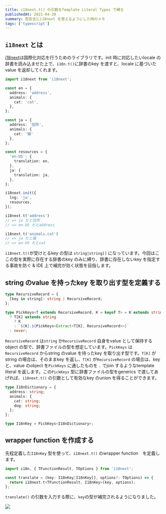 ```yaml
---
title: i18next.t() の引数をTemplate Literal Types で縛る
publishedAt: 2021-04-30
summary: 型安全にi18next を使えるようにした時のメモ
tags: ['typescript']
---
```



## `i18next` とは
[i18next](https://github.com/i18next/i18next)は国際化対応を行うためのライブラリです。init 時に対応したいlocale の辞書を読み込ませた上で、`i18n.t()`に辞書のkey を渡すと、locale に基づいたvalue を返却してくれます。

```typescript
import i18next from 'i18next';

const en = {
  address: 'address',
  animals: {
    cat: 'cat',
  },
};

const ja = {
  address: '住所',
  animals: {
    cat: '猫'
  },
};

const resources = {
  'en-US': {
    translation: en,
  },
  ja: {
    translation: ja,
  },
};

i18next.init({
  lng: 'ja',
  resources,
});

i18next.t('address')
// => ja だと住所
// => en-US だとaddress

i18next.t('animals.cat')
// => ja だと猫 
// => en-US だとcat
```
`i18next.t()`が受けとるkey の型は `string|string[]` になっています。今回はここの型を実際に存在する辞書のkey のみに縛り、辞書に存在しないkey を指定する事故を防ぐ & IDE 上で補完が効く状態を目指します。

## string のvalue を持ったkey を取り出す型を定義する

```typescript
type RecursiveRecord = {
  [key in string]: string | RecursiveRecord;
};

type PickKeys<T extends RecursiveRecord, K = keyof T> = K extends string
  ? T[K] extends string
    ? K
    : `${K}.${PickKeys<Extract<T[K], RecursiveRecord>>}`
  : never;
```

`RecursiveRecord` は`string` か`RecursiveRecord` 自身をvalue として保持するobject の型で、辞書ファイルの型を想定しています。`PickKeys` は`RecursiveRecord` からstring のvalue を持ったkey を取り出す型です。`T[K]` がstring の場合は、そのままkey を返し、`T[K]` が`RecursiveRecord` の場合は、key と、value のobject を`PickKeys` に通したものを `.` でjoin するようなtemplate literal を返します。この`PickKeys` 型に辞書ファイルの型をgenerics で渡してあげれば、`i18next.t()` の引数として有効なkey のunion を得ることができます。

```typescript
type I18nDictionary = { 
  address: string;
  animals: {
    cat: string;
    dog: string;
  };
};

type I18nKey = PickKeys<I18nDictionary>;
```

## wrapper function を作成する

先程定義した`I18nKey` 型を使って、`i18next.t()` のwrapper function　を定義します。

```typescript
import i18n, { TFunctionResult, TOptions } from 'i18next';

const translate = (key: I18nKey|I18nKey[], options?: TOptions) => {
  return i18next.t<TFunctionResult, I18nKey>(key, options);
};
```

`translate()` の引数を入力する際に、`key`の型が補完されるようになりました。

![](https://storage.googleapis.com/zenn-user-upload/3pd13rczspana1yrqg3lrj1dbcgx)
